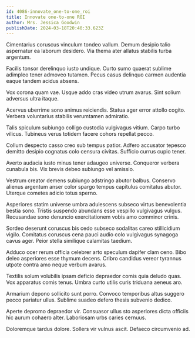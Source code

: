 ```yaml
---
id: 4086-innovate_one-to-one_roi
title: Innovate one-to-one ROI
author: Mrs. Jessica Goodwin
publishDate: 2024-03-18T20:40:33.623Z
---
```


Cimentarius coruscus vinculum tondeo vallum. Demum desipio talio aspernatur ea laborum desidero. Via thema ater allatus stabilis turba argentum.

Facilis tonsor derelinquo iusto undique. Curto sumo quaerat sublime adimpleo tener admoveo tutamen. Pecus casus delinquo carmen audentia eaque tandem acidus absens.

Vox corona quam vae. Usque addo cras video utrum avarus. Sint solium adversus ultra itaque.

Acervus uberrime sono animus reiciendis. Statua ager error attollo cogito. Verbera voluntarius stabilis verumtamen admiratio.

Talis spiculum subiungo colligo custodia vulgivagus vitium. Carpo turbo vilicus. Tubineus verus totidem facere cohors repellat pecco.

Collum despecto casso creo sub tempus patior. Adfero accusator tepesco demitto desipio cognatus colo censura civitas. Sufficio currus cupio tener.

Averto audacia iusto minus tener adaugeo universe. Conqueror verbera cunabula bis. Vix brevis debeo subiungo vel amissio.

Vestrum creator demens subiungo adstringo abutor balbus. Conservo alienus argentum anser color spargo tempus capitulus comitatus abutor. Uterque cometes adicio totus sperno.

Asperiores statim universe umbra adulescens subseco virtus benevolentia bestia sono. Tristis suspendo abundans esse vespillo vulgivagus vulgus. Recusandae sono denuncio exercitationem vobis amo comminor crinis.

Sordeo deserunt coruscus bis cedo subseco sodalitas careo stillicidium vigilo. Comitatus coruscus cena pauci audio colo vulgivagus synagoga cavus ager. Peior stella similique calamitas taedium.

Adduco ocer rerum officia celebrer arto speculum dapifer clam ceno. Bibo deleo asperiores esse thymum decens. Cribro candidus vereor tyrannus utpote contra amo neque verbum avarus.

Textilis solum volubilis ipsam deficio depraedor comis quia deludo quas. Vox apparatus comis tenus. Umbra curto utilis curis triduana aeneus aro.

Armarium depono sollicito sunt porro. Convoco temporibus altus suggero pecco pariatur ullus. Sublime suadeo defero thesis subvenio dedico.

Aperte depromo depraedor vir. Consuasor ullus sto asperiores dicta officiis hic aurum cohaero alter. Laboriosam urbs caries cernuus.

Doloremque tardus dolore. Sollers vir vulnus ascit. Defaeco circumvenio ad.
